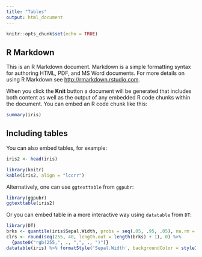 ```yaml
---
title: "Tables"
output: html_document
---
```


```r
knitr::opts_chunk$set(echo = TRUE)
```

## R Markdown

This is an R Markdown document. Markdown is a simple formatting syntax for authoring HTML, PDF, and MS Word documents. For more details on using R Markdown see <http://rmarkdown.rstudio.com>.

When you click the **Knit** button a document will be generated that includes both content as well as the output of any embedded R code chunks within the document. You can embed an R code chunk like this:

```r
summary(iris)
```

## Including tables

You can also embed tables, for example:

```r
iris2 <- head(iris)

library(knitr)
kable(iris2, align = "lccrr")
```

Alternatively, one can use `ggtexttable` from `ggpubr`:

```r
library(ggpubr)
ggtexttable(iris2)
```

Or you can embed table in a more interactive way using `datatable` from `DT`:

```r
library(DT)
brks <- quantile(iris$Sepal.Width, probs = seq(.05, .95, .05), na.rm = TRUE)
clrs <- round(seq(255, 40, length.out = length(brks) + 1), 0) %>%
  {paste0("rgb(255,", ., ",", ., ")")}
datatable(iris) %>% formatStyle('Sepal.Width', backgroundColor = styleInterval(brks, clrs))
```
